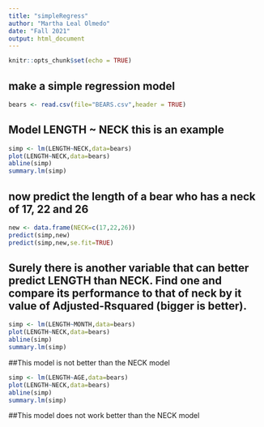 ```yaml
---
title: "simpleRegress"
author: "Martha Leal Olmedo"
date: "Fall 2021"
output: html_document
---
```


```r
knitr::opts_chunk$set(echo = TRUE)
```

## make a simple regression model

```r
bears <- read.csv(file="BEARS.csv",header = TRUE)
```

## Model LENGTH ~ NECK  this is an example  

```r
simp <- lm(LENGTH~NECK,data=bears)
plot(LENGTH~NECK,data=bears)
abline(simp)
summary.lm(simp)
```

## now predict the length of a bear who has a neck of 17, 22 and 26


```r
new <- data.frame(NECK=c(17,22,26))
predict(simp,new)
predict(simp,new,se.fit=TRUE)
```
## Surely there is another variable that can better predict LENGTH than NECK. Find one and compare its performance to that of neck by it value of Adjusted-Rsquared (bigger is better).

```r
simp <- lm(LENGTH~MONTH,data=bears)
plot(LENGTH~NECK,data=bears)
abline(simp)
summary.lm(simp)
```

##This model is not better than the NECK model

```r
simp <- lm(LENGTH~AGE,data=bears)
plot(LENGTH~NECK,data=bears)
abline(simp)
summary.lm(simp)
```

##This model does not work better than the NECK model

